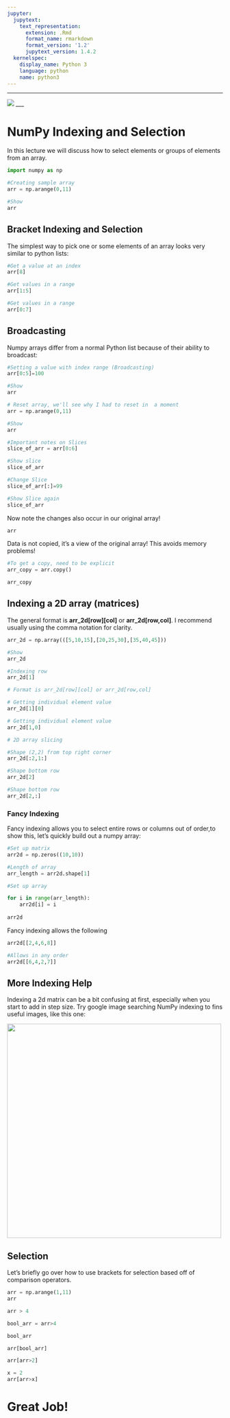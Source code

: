 ```yaml
---
jupyter:
  jupytext:
    text_representation:
      extension: .Rmd
      format_name: rmarkdown
      format_version: '1.2'
      jupytext_version: 1.4.2
  kernelspec:
    display_name: Python 3
    language: python
    name: python3
---
```


___

<a href='http://www.pieriandata.com'> <img src='../Pierian_Data_Logo.png' /></a>
___


# NumPy Indexing and Selection

In this lecture we will discuss how to select elements or groups of elements from an array.

```python
import numpy as np
```

```python
#Creating sample array
arr = np.arange(0,11)
```

```python
#Show
arr
```

## Bracket Indexing and Selection
The simplest way to pick one or some elements of an array looks very similar to python lists:

```python
#Get a value at an index
arr[8]
```

```python
#Get values in a range
arr[1:5]
```

```python
#Get values in a range
arr[0:7]
```

## Broadcasting

Numpy arrays differ from a normal Python list because of their ability to broadcast:

```python
#Setting a value with index range (Broadcasting)
arr[0:5]=100

#Show
arr
```

```python
# Reset array, we'll see why I had to reset in  a moment
arr = np.arange(0,11)

#Show
arr
```

```python
#Important notes on Slices
slice_of_arr = arr[0:6]

#Show slice
slice_of_arr
```

```python
#Change Slice
slice_of_arr[:]=99

#Show Slice again
slice_of_arr
```

Now note the changes also occur in our original array!

```python
arr
```

Data is not copied, it's a view of the original array! This avoids memory problems!

```python
#To get a copy, need to be explicit
arr_copy = arr.copy()

arr_copy
```

## Indexing a 2D array (matrices)

The general format is **arr_2d[row][col]** or **arr_2d[row,col]**. I recommend usually using the comma notation for clarity.

```python
arr_2d = np.array(([5,10,15],[20,25,30],[35,40,45]))

#Show
arr_2d
```

```python
#Indexing row
arr_2d[1]

```

```python
# Format is arr_2d[row][col] or arr_2d[row,col]

# Getting individual element value
arr_2d[1][0]
```

```python
# Getting individual element value
arr_2d[1,0]
```

```python
# 2D array slicing

#Shape (2,2) from top right corner
arr_2d[:2,1:]
```

```python
#Shape bottom row
arr_2d[2]
```

```python
#Shape bottom row
arr_2d[2,:]
```

### Fancy Indexing

Fancy indexing allows you to select entire rows or columns out of order,to show this, let's quickly build out a numpy array:

```python
#Set up matrix
arr2d = np.zeros((10,10))
```

```python
#Length of array
arr_length = arr2d.shape[1]
```

```python
#Set up array

for i in range(arr_length):
    arr2d[i] = i
    
arr2d
```

Fancy indexing allows the following

```python
arr2d[[2,4,6,8]]
```

```python
#Allows in any order
arr2d[[6,4,2,7]]
```

## More Indexing Help
Indexing a 2d matrix can be a bit confusing at first, especially when you start to add in step size. Try google image searching NumPy indexing to fins useful images, like this one:

<img src= 'http://memory.osu.edu/classes/python/_images/numpy_indexing.png' width=500/>


## Selection

Let's briefly go over how to use brackets for selection based off of comparison operators.

```python
arr = np.arange(1,11)
arr
```

```python
arr > 4
```

```python
bool_arr = arr>4
```

```python
bool_arr
```

```python
arr[bool_arr]
```

```python
arr[arr>2]
```

```python
x = 2
arr[arr>x]
```

# Great Job!

